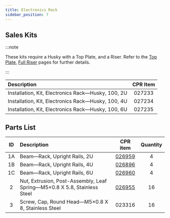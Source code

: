 ```yaml
---
title: Electronics Rack
sidebar_position: 7
---
```


## Sales Kits

:::note

These kits require a Husky with a Top Plate, and a Riser.
Refer to the [Top Plate](./top_plate_husky), [Full Riser](./riser_full_husky) pages for further details.

:::

| Description                                        | CPR Item |
| :------------------------------------------------- | :------: |
| Installation, Kit, Electronics Rack—Husky, 100, 2U |  027233  |
| Installation, Kit, Electronics Rack—Husky, 100, 4U |  027234  |
| Installation, Kit, Electronics Rack—Husky, 100, 6U |  027235  |

## Parts List

| ID  | Description                                                              |                         CPR item                         | Quantity |
| :-: | :----------------------------------------------------------------------- | :------------------------------------------------------: | :------: |
| 1A  | Beam—Rack, Upright Rails, 2U                                             |   [026959](/assets/pdf/clearpath_robotics_026959.pdf)    |    4     |
| 1B  | Beam—Rack, Upright Rails, 4U                                             |   [026896](/assets/pdf/clearpath_robotics_026896.pdf)    |    4     |
| 1C  | Beam—Rack, Upright Rails, 6U                                             |   [026960](/assets/pdf/clearpath_robotics_026960.pdf)    |    4     |
|  2  | Nut, Extrusion, Post-Assembly, Leaf Spring—M5×0.8 X 5.8, Stainless Steel | [026955](/assets/pdf/clearpath_robotics_026955-TDS1.pdf) |    16    |
|  3  | Screw, Cap, Round Head—M5×0.8 X 8, Stainless Steel                       |                          023316                          |    16    |
